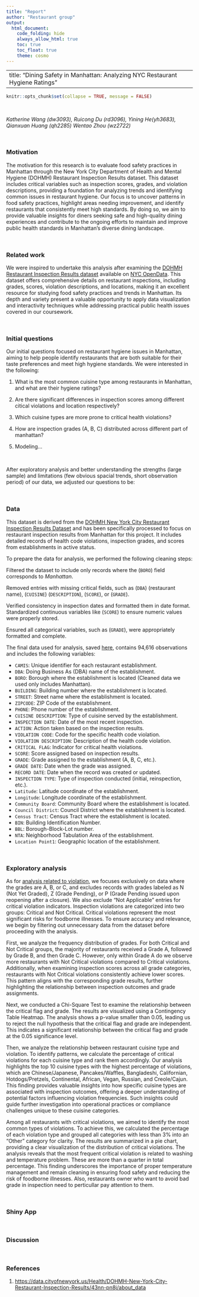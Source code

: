 ---
title: "Report"
author: "Restaurant group"
output: 
  html_document:
    code_folding: hide
    always_allow_html: true
    toc: true
    toc_float: true
    theme: cosmo
---
---
title: "Dining Safety in Manhattan: Analyzing NYC Restaurant Hygiene Ratings"
---
```{r setup, include=FALSE}
knitr::opts_chunk$set(collapse = TRUE, message = FALSE)
```
<br>

*Katherine Wang (dw3093), Ruicong Du (rd3096), Yining He(yh3683), Qianxuan Huang (qh2285) Wentao Zhou (wz2722)*

<br>

### Motivation

The motivation for this research is to evaluate food safety practices in Manhattan through the New York City Department of Health and Mental Hygiene (DOHMH) Restaurant Inspection Results dataset. This dataset includes critical variables such as inspection scores, grades, and violation descriptions, providing a foundation for analyzing trends and identifying common issues in restaurant hygiene. Our focus is to uncover patterns in food safety practices, highlight areas needing improvement, and identify restaurants that consistently meet high standards. By doing so, we aim to provide valuable insights for diners seeking safe and high-quality dining experiences and contribute to the ongoing efforts to maintain and improve public health standards in Manhattan's diverse dining landscape.

<br>

### Related work

We were inspired to undertake this analysis after examining the [DOHMH Restaurant Inspection Results dataset](https://data.cityofnewyork.us/Health/DOHMH-New-York-City-Restaurant-Inspection-Results/43nn-pn8j/about_data) available on [NYC OpenData](https://opendata.cityofnewyork.us/). This dataset offers comprehensive details on restaurant inspections, including grades, scores, violation descriptions, and locations, making it an excellent resource for studying food safety practices and trends in Manhattan. Its depth and variety present a valuable opportunity to apply data visualization and interactivity techniques while addressing practical public health issues covered in our coursework.

<br>

### Initial questions

Our initial questions focused on restaurant hygiene issues in Manhattan, aiming to help people identify restaurants that are both suitable for their taste preferences and meet high hygiene standards. We were interested in the following:

1. What is the most common cuisine type among restaurants in Manhattan, and what are their hygiene ratings?

2. Are there significant differences in inspection scores among different citical violations and location respectively?

3. Which cuisine types are more prone to critical health violations?

4. How are inspection grades (A, B, C) distributed across different part of manhattan? 
5. Modeling...

<br>

After exploratory analysis and better understanding the strengths (large sample) and limitations (few obvious spacial trends, short observation period) of our data, we adjusted our questions to be:



<br>

### Data

This dataset is derived from the [DOHMH New York City Restaurant Inspection Results Dataset](https://data.cityofnewyork.us/Health/DOHMH-New-York-City-Restaurant-Inspection-Results/43nn-pn8j/about_data) and has been specifically processed to focus on restaurant inspection results from Manhattan for this project. It includes detailed records of health code violations, inspection grades, and scores from establishments in active status. 

To prepare the data for analysis, we performed the following cleaning steps:

Filtered the dataset to include only records where the (`BORO`) field corresponds to *Manhattan*.

Removed entries with missing critical fields, such as (`DBA`) (restaurant name), (`CUISINE`) (`DESCRIPTION`), (`SCORE`), or (`GRADE`).

Verified consistency in inspection dates and formatted them in date format.
Standardized continuous variables like (`SCORE`) to ensure numeric values were properly stored.

Ensured all categorical variables, such as (`GRADE`), were appropriately formatted and complete.


The final data used for analysis, saved [here](https://github.com/katherinewang0903/final_nyc_restaurant.github.io/blob/main/Manhattan_Restaurant_Inspection_Results.csv), contains 94,616 observations and includes the following variables:

* `CAMIS`: Unique identifier for each restaurant establishment.
* `DBA`: Doing Business As (DBA) name of the establishment.
* `BORO`: Borough where the establishment is located (Cleaned data we used only includes Manhattan).
* `BUILDING`: Building number where the establishment is located.
* `STREET`: Street name where the establishment is located.
* `ZIPCODE`: ZIP Code of the establishment.
* `PHONE`: Phone number of the establishment.
* `CUISINE DESCRIPTION`: Type of cuisine served by the establishment.
* `INSPECTION DATE`: Date of the most recent inspection.
* `ACTION`: Action taken based on the inspection results.
* `VIOLATION CODE`: Code for the specific health code violation.
* `VIOLATION DESCRIPTION`: Description of the health code violation.
* `CRITICAL FLAG`: Indicator for critical health violations.
* `SCORE`: Score assigned based on inspection results.
* `GRADE`: Grade assigned to the establishment (A, B, C, etc.).
* `GRADE DATE`: Date when the grade was assigned.
* `RECORD DATE`: Date when the record was created or updated.
* `INSPECTION TYPE`: Type of inspection conducted (initial, reinspection, etc.).
* `Latitude`: Latitude coordinate of the establishment.
* `Longitude`: Longitude coordinate of the establishment.
* `Community Board`: Community Board where the establishment is located.
* `Council District`: Council District where the establishment is located.
* `Census Tract`: Census Tract where the establishment is located.
* `BIN`: Building Identification Number.
* `BBL`: Borough-Block-Lot number.
* `NTA`: Neighborhood Tabulation Area of the establishment.
* `Location Point1`: Geographic location of the establishment.

<br>

### Exploratory analysis


As for [analysis related to violation](https://katherinewang0903.github.io/final_nyc_restaurant.github.io/violations.html), we  focuses exclusively on data where the grades are A, B, or C, and excludes records with grades labeled as N (Not Yet Graded), Z (Grade Pending), or P (Grade Pending issued upon reopening after a closure). We also exclude “Not Applicable” entries for critical violation indicators. Inspection violations are categorized into two groups: Critical and Not Critical. Critical violations represent the most significant risks for foodborne illnesses. To ensure accuracy and relevance, we begin by filtering out unnecessary data from the dataset before proceeding with the analysis. <br>

First, we analyze the frequency distribution of grades. For both Critical and Not Critical groups, the majority of restaurants received a Grade A, followed by Grade B, and then Grade C. However, only within Grade A do we observe more restaurants with Not Critical violations compared to Critical violations. Additionally, when examining inspection scores across all grade categories, restaurants with Not Critical violations consistently achieve lower scores. This pattern aligns with the corresponding grade results, further highlighting the relationship between inspection outcomes and grade assignments. <br>

Next, we conducted a Chi-Square Test to examine the relationship between the critical flag and grade. The results are visualized using a Contingency Table Heatmap. The analysis shows a p-value smaller than 0.05, leading us to reject the null hypothesis that the critical flag and grade are independent. This indicates a significant relationship between the critical flag and grade at the 0.05 significance level. <br>

Then, we analyze the relationship between restaurant cuisine type and violation. To identify patterns, we calculate the percentage of critical violations for each cuisine type and rank them accordingly. Our analysis highlights the top 10 cuisine types with the highest percentage of violations, which are Chinese/Japanese, Pancakes/Waffles, Bangladeshi, Californian, Hotdogs/Pretzels, Continental, African, Vegan, Russian, and Creole/Cajun. This finding provides valuable insights into how specific cuisine types are associated with inspection outcomes, offering a deeper understanding of potential factors influencing violation frequencies. Such insights could guide further investigation into operational practices or compliance challenges unique to these cuisine categories. <br>

Among all restaurants with critical violations, we aimed to identify the most common types of violations. To achieve this, we calculated the percentage of each violation type and grouped all categories with less than 3% into an "Other" category for clarity. The results are summarized in a pie chart, providing a clear visualization of the distribution of critical violations. The analysis reveals that the most frequent critical violation is related to washing and temperature problem. These are more than a quarter in total percentage. This finding underscores the importance of proper temperature management and remain cleaning in ensuring food safety and reducing the risk of foodborne illnesses. Also, restaurants owner who want to avoid bad grade in inspection need to perticullar pay attention to them. <br>



<br>

### Shiny App



<br>

### Discussion



<br>

### References

1.  <https://data.cityofnewyork.us/Health/DOHMH-New-York-City-Restaurant-Inspection-Results/43nn-pn8j/about_data>


